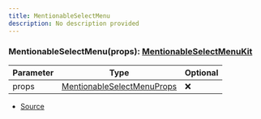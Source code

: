 ```yaml
---
title: MentionableSelectMenu
description: No description provided
---
```



### MentionableSelectMenu(props): [MentionableSelectMenuKit](/docs/api-reference/classes/MentionableSelectMenuKit)

| Parameter | Type | Optional |
| ----------- | ----------- | ----------- |
| props | [MentionableSelectMenuProps](/docs/api-reference/types/MentionableSelectMenuProps) | ❌ |


- [Source](https://github.com/underctrl-io/commandkit/blob/e7997746676c2b18be64230c918cb998973d18b5/packages/commandkit/src/components/v1/select-menu/SelectMenu.ts#L175)